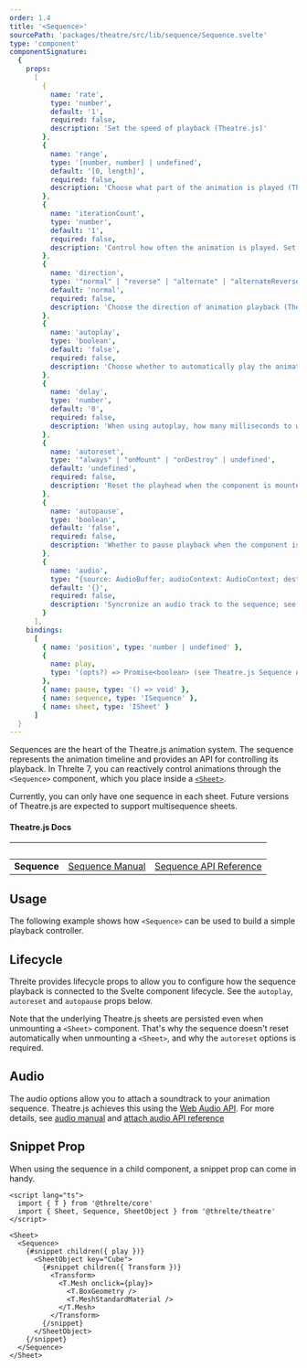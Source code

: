 ```yaml
---
order: 1.4
title: '<Sequence>'
sourcePath: 'packages/theatre/src/lib/sequence/Sequence.svelte'
type: 'component'
componentSignature:
  {
    props:
      [
        {
          name: 'rate',
          type: 'number',
          default: '1',
          required: false,
          description: 'Set the speed of playback (Theatre.js)'
        },
        {
          name: 'range',
          type: '[number, number] | undefined',
          default: '[0, length]',
          required: false,
          description: 'Choose what part of the animation is played (Theatre.js)'
        },
        {
          name: 'iterationCount',
          type: 'number',
          default: '1',
          required: false,
          description: 'Control how often the animation is played. Set Infinity to keep looping (Theatre.js)'
        },
        {
          name: 'direction',
          type: '"normal" | "reverse" | "alternate" | "alternateReverse"',
          default: 'normal',
          required: false,
          description: 'Choose the direction of animation playback (Theatre.js)'
        },
        {
          name: 'autoplay',
          type: 'boolean',
          default: 'false',
          required: false,
          description: 'Choose whether to automatically play the animation when the component is mounted (Threlte)'
        },
        {
          name: 'delay',
          type: 'number',
          default: '0',
          required: false,
          description: 'When using autoplay, how many milliseconds to wait before starting playback (Threlte)'
        },
        {
          name: 'autoreset',
          type: '"always" | "onMount" | "onDestroy" | undefined',
          default: 'undefined',
          required: false,
          description: 'Reset the playhead when the component is mounted, unmounted**, both or neither (Threlte)'
        },
        {
          name: 'autopause',
          type: 'boolean',
          default: 'false',
          required: false,
          description: 'Whether to pause playback when the component is unmounted (Threlte)'
        },
        {
          name: 'audio',
          type: "{source: AudioBuffer; audioContext: AudioContext; destinationNode: AudioContext['destination'];}",
          default: '{}',
          required: false,
          description: 'Syncronize an audio track to the sequence; see the audio section below (Theatre.js)'
        }
      ],
    bindings:
      [
        { name: 'position', type: 'number | undefined' },
        {
          name: play,
          type: '(opts?) => Promise<boolean> (see Theatre.js Sequence API docs for options)'
        },
        { name: pause, type: '() => void' },
        { name: sequence, type: 'ISequence' },
        { name: sheet, type: 'ISheet' }
      ]
  }
---
```



Sequences are the heart of the Theatre.js animation system. The sequence represents the animation timeline and provides an API for controlling its playback.
In Threlte 7, you can reactively control animations through the `<Sequence>` component, which you place inside a [`<Sheet>`](/reference/theatre/components/sheet).

Currently, you can only have one sequence in each sheet. Future versions of Theatre.js are expected to support multisequence sheets.

#### Theatre.js Docs

| &nbsp;       | &nbsp;                                                                    | &nbsp;                                                                         |
| ------------ | ------------------------------------------------------------------------- | ------------------------------------------------------------------------------ |
| **Sequence** | [Sequence Manual](https://www.theatrejs.com/docs/latest/manual/sequences) | [Sequence API Reference](https://www.theatrejs.com/docs/0.5/api/core#sequence) |

## Usage

The following example shows how `<Sequence>` can be used to build a simple playback controller.

<Example path="theatre/sequence" />

## Lifecycle

Threlte provides lifecycle props to allow you to configure how the sequence playback is connected to the Svelte component lifecycle. See the `autoplay`, `autoreset` and `autopause` props below.

Note that the underlying Theatre.js sheets are persisted even when unmounting a `<Sheet>` component. That's why the sequence doesn't reset automatically when unmounting a `<Sheet>`, and why the `autoreset` options is required.

## Audio

The audio options allow you to attach a soundtrack to your animation sequence. Theatre.js achieves this using the [Web Audio API](https://developer.mozilla.org/en-US/docs/Web/API/Web_Audio_API). For more details, see [audio manual](https://www.theatrejs.com/docs/0.5/manual/audio) and [attach audio API reference](https://www.theatrejs.com/docs/0.5/api/core#sequence.attachaudio_opts_)

## Snippet Prop

When using the sequence in a child component, a snippet prop can come in handy.

```svelte
<script lang="ts">
  import { T } from '@threlte/core'
  import { Sheet, Sequence, SheetObject } from '@threlte/theatre'
</script>

<Sheet>
  <Sequence>
    {#snippet children({ play })}
      <SheetObject key="Cube">
        {#snippet children({ Transform })}
          <Transform>
            <T.Mesh onclick={play}>
              <T.BoxGeometry />
              <T.MeshStandardMaterial />
            </T.Mesh>
          </Transform>
        {/snippet}
      </SheetObject>
    {/snippet}
  </Sequence>
</Sheet>
```
